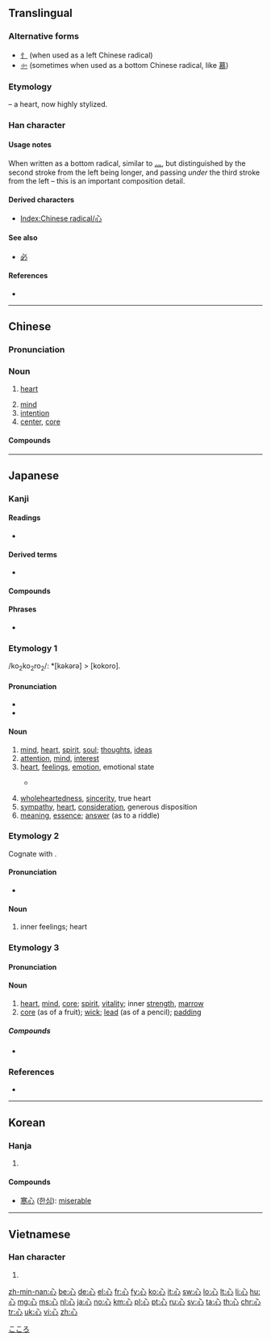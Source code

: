 ==Translingual==
{{stroke order|type=animate}}

===Alternative forms===
* [[忄]] (when used as a left Chinese radical)
* [[㣺]] (sometimes when used as a bottom Chinese radical, like [[慕]])

===Etymology===
{{Han etyl}}
{{liushu|p}} – a heart, now highly stylized.

===Han character===
{{Han char|rn=61|rad=心|as=00|sn=4|four=33000|canj=P}}

====Usage notes====
When written as a bottom radical, similar to [[灬]], but distinguished by the second stroke from the left being longer, and passing ''under'' the third stroke from the left – this is an important composition detail.

====Derived characters====
* [[Index:Chinese radical/心]]

====See also====
* [[必]] <!-- graphically similar -->

====References====
* {{Han ref|kx=0375.010|dkj=10295|dj=0700.050|hdz=42267.010|uh=5FC3|ud=24515|bh=A4DF|bd=42207}}

----

==Chinese==
{{zh-forms}}

===Pronunciation===
{{zh-pron
|m=xīn
|c=sam1
|h=pfs=sîm
|mn=sim
|w=1xin
|mc=y
|oc=y
|ma=y
|cat=n
}}

===Noun===
{{zh-noun|mw=顆|mw2=個}}

# {{context|Beginning Chinese|literary|lang=zh|sort=xin1}} [[heart]]
# [[mind]]
# [[intention]]
# [[center]], [[core]]

====Compounds====
{{der3|title=Compounds
|{{zh-l|心愛}}
|{{zh-l|心安理得}}
|{{zh-l|心不死}}
|{{zh-l|心不在焉}}
|{{zh-l|心裁}}
|{{zh-l|心腸}}
|{{zh-l|心潮}}
|{{zh-l|心馳神往}}
|{{zh-l|心慈面軟}}
|{{zh-l|心粗}}
|{{zh-l|心膽俱裂}}
|{{zh-l|心蕩神知}}
|{{zh-l|心得}}
|{{zh-l|心底}}
|{{zh-l|心地}}
|{{zh-l|心電圖}}
|{{zh-l|心電圖機}}
|{{zh-l|心動}}
|{{zh-l|心毒}}
|{{zh-l|心煩}}
|{{zh-l|心房}}
|{{zh-l|心扉}}
|{{zh-l|心服}}
|{{zh-l|心浮}}
|{{zh-l|心腹}}
|{{zh-l|心腹之患}}
|{{zh-l|心甘}}
|{{zh-l|心甘情願}}
|{{zh-l|心肝}}
|{{zh-l|心高氣傲}}
|{{zh-l|心廣體胖}}
|{{zh-l|心寒}}
|{{zh-l|心黑}}
|{{zh-l|心狠}}
|{{zh-l|心狠手辣}}
|{{zh-l|心花怒放}}
|{{zh-l|心懷}}
|{{zh-l|心懷鬼胎}}
|{{zh-l|心懷叵測}}
|{{zh-l|心慌}}
|{{zh-l|心慌意亂}}
|{{zh-l|心灰意懶}}
|{{zh-l|心回意轉}}
|{{zh-l|心魂}}
|{{zh-l|心活}}
|{{zh-l|心機}}
|{{zh-l|心肌}}
|{{zh-l|心急}}
|{{zh-l|心急火燎}}
|{{zh-l|心計}}
|{{zh-l|心跡}}
|{{zh-l|心尖}}
|{{zh-l|心間}}
|{{zh-l|心焦}}
|{{zh-l|心絞痛}}
|{{zh-l|心勁}}
|{{zh-l|心驚膽戰}}
|{{zh-l|心驚肉跳}}
|{{zh-l|心境}}
|{{zh-l|心靜}}
|{{zh-l|心坎}}
|{{zh-l|心口}}
|{{zh-l|心口不一}}
|{{zh-l|心口如一}}
|{{zh-l|心寬}}
|{{zh-l|心寬體胖}}
|{{zh-l|心曠神怡}}
|{{zh-l|心勞計絀}}
|{{zh-l|心勞日拙}}
|{{zh-l|心裡}}
|{{zh-l|心理}}
|{{zh-l|心理學}}
|{{zh-l|心力}}
|{{zh-l|心力交瘁}}
|{{zh-l|心力衰竭}}
|{{zh-l|心連心}}
|{{zh-l|心靈}}
|{{zh-l|心領}}
|{{zh-l|心領神會}}
|{{zh-l|心路}}
|{{zh-l|心律}}
|{{zh-l|心率}}
|{{zh-l|心滿意足}}
|{{zh-l|心明眼亮}}
|{{zh-l|心目}}
|{{zh-l|心慕手追}}
|{{zh-l|心內膜}}
|{{zh-l|心平氣和}}
|{{zh-l|心魄}}
|{{zh-l|心氣}}
|{{zh-l|心竅}}
|{{zh-l|心切}}
|{{zh-l|心怯}}
|{{zh-l|心情}}
|{{zh-l|心曲}}
|{{zh-l|心如刀割}}
|{{zh-l|心軟}}
|{{zh-l|心善}}
|{{zh-l|心上}}
|{{zh-l|心上人}}
|{{zh-l|心身}}
|{{zh-l|心神}}
|{{zh-l|心聲}}
|{{zh-l|心盛}}
|{{zh-l|心事}}
|{{zh-l|心室}}
|{{zh-l|心術}}
|{{zh-l|心數}}
|{{zh-l|心思}}
|{{zh-l|心酸}}
|{{zh-l|心算}}
|{{zh-l|心碎}}
|{{zh-l|心態}}
|{{zh-l|心疼}}
|{{zh-l|心田}}
|{{zh-l|心跳}}
|{{zh-l|心貼心}}
|{{zh-l|心頭}}
|{{zh-l|心頭肉}}
|{{zh-l|心窩}}, {{zh-l|心窩兒}}
|{{zh-l|心無二用}}
|{{zh-l|心細}}
|{{zh-l|心弦}}
|{{zh-l|心想}}
|{{zh-l|心心念念}}
|{{zh-l|心心相印}}
|{{zh-l|心性}}
|{{zh-l|心胸}}
|{{zh-l|心虛}}
|{{zh-l|心許}}
|{{zh-l|心緒}}
|{{zh-l|心血}}
|{{zh-l|心血來潮}}
|{{zh-l|心眼}}, {{zh-l|心眼兒}}
|{{zh-l|心癢}}
|{{zh-l|心儀}}
|{{zh-l|心意}}
|{{zh-l|心音}}
|{{zh-l|心影}}
|{{zh-l|心硬}}
|{{zh-l|心有靈犀一點通}}
|{{zh-l|心有餘而力不足}}
|{{zh-l|心有餘悸}}
|{{zh-l|心餘力絀}}
|{{zh-l|心猿意馬}}
|{{zh-l|心願}}
|{{zh-l|心悅誠服}}
|{{zh-l|心臟}}
|{{zh-l|心窄}}
|{{zh-l|心照}}
|{{zh-l|心折}}
|{{zh-l|心直口快}}
|{{zh-l|心志}}
|{{zh-l|心智}}
|{{zh-l|心中}}
|{{zh-l|心中無數}}
|{{zh-l|心中有數}}
|{{zh-l|心重}}
|{{zh-l|心子}}
|{{zh-l|心醉}}
|{{zh-l|點心}}
}}

----

==Japanese==

===Kanji===
{{ja-kanji|grade=2|rs=心00}}

====Readings====
* {{ja-readings|goon=[[しん]] (''shin'')|kanon=[[しん]] (''shin'')|kun=[[こころ]] (''kokoro''), [[ごころ]] (''gokoro'')|nanori=[[むね]] (''mune''), [[まこと]] (''makoto''), [[み]] (''mi'')}}

====Derived terms====
* {{ja-r|羨ましい|うらやまし.い|gloss=jealous}}

====Compounds====
{{der3|
|{{l|ja|心変わり|tr=kokorogawari||inconstancy}}|{{l|ja|心付け|tr=kokorozuke||gratuity}}|{{l|ja|心残り|tr=kokoronokori||reluctance}}|{{l|ja|心許ない|tr=kokoromotonai||uneasy, unsure}}|{{l|ja|心意|tr=shin'i||mind}}|{{l|ja|心音|tr=shin'on||heartbeat}}|{{l|ja|心肝|tr=shinkan||heart}}|{{l|ja|心眼|tr=shingan||mind's eye}}|{{l|ja|心願|tr=shingan||prayer}}|{{l|ja|心機|tr=shinki||attitude}}|{{l|ja|心機一転|tr=shinki itten||change of attitude}}|{{l|ja|心気|tr=shinki||mentality, mood}}|{{l|ja|心腹|tr=shinpuku||chest and stomach}}|{{l|ja|心がけ|tr=kokorogake||dedication}}|{{l|ja|[[心がける]], [[心掛ける]]|tr=kokorogakeru||bear in mind}}|{{l|ja|心意気|tr=kokoroiki||spirit, disposition}}|{{l|ja|心外|tr=shingai||wholly unexpected}}|{{l|ja|心掛け|tr=kokorogake||readiness, intention}}|{{l|ja|心境|tr=shinkyō||mental state}}|{{l|ja|心強い|tr=kokorozuyoi||heartening}}|{{l|ja|心筋|tr=shinkin||heart muscle}}|{{l|ja|心遣い|tr=kokorozukai||solicitude, anxiety}}|{{l|ja|心構え|tr=kokorogamae||preparedness}}|{{l|ja|心細い|tr=kokorobosoi||helpless, forlorn}}|{{l|ja|心情|tr=shinjō||sentiment, emotions}}|{{l|ja|心神耗弱|tr=shinshin-mōjaku||mental retardation}}|{{l|ja|心身|tr=shinshin||mind and body}}|{{l|ja|心酔|tr=shinsui||adoration}}|{{l|ja|心臓|tr=shinzō||heart}}|{{l|ja|心臓病|tr=shinzōbyō||heart trouble}}|{{l|ja|心待ち|tr=kokoromachi||anticipation}}|{{l|ja|心地|tr=kokochi||feeling, sensation}}|{{l|ja|心中|tr=shinjū||lovers suicide}}|{{l|ja|心中|tr=shinchū||true motives}}|{{l|ja|心当たり|tr=kokoroatari||having some knowledge of}}|{{l|ja|心当たりが有る|tr=kokoroatari ga aru||have an idea}}|{{l|ja|心得|tr=kokoroe||knowledge}}|{{l|ja|心得る|tr=kokoroeru||be informed}}|{{l|ja|心配|tr=shinpai||worry, concern}}|{{l|ja|心不全|tr=shinfuzen||heart failure}}|{{l|ja|心労|tr=shinrō||anxiety, worry}}|{{l|ja|心理|tr=shinri||mentality}}|{{l|ja|心理学|tr=shinrigaku||psychology}}|{{l|ja|心電図|tr=shindenzu||electrocardiogram}}|{{l|ja|心持ち|tr=kokoromochi||feeling, mood}}|{{l|ja|心尽くし|tr=kokorozukushi||kindness, consideration}}|{{l|ja|一心|tr=isshin||wholeheartedness}}|{{l|ja|一心に|tr=isshin ni||with one mind}}|{{l|ja|会心|tr=kaishin||congeniality}}|{{l|ja|核心|tr=kakushin||kernel, core}}|{{l|ja|感心|tr=kanshin||admiration}}|{{l|ja|感心する|tr=kanshin suru||admire}}|{{l|ja|関心|tr=kanshin||concern, interest}}|{{l|ja|気心|tr=kigokoro||temper, disposition}}|{{l|ja|虚栄心|tr=kyoeishin||vanity}}|{{l|ja|虚心|tr=kyoshin||impartiality}}|{{l|ja|疑心|tr=gishin||doubt, suspicion}}|{{l|ja|苦心|tr=kushin||pain, anxiety}}|{{l|ja|決心|tr=kesshin||determination}}|{{l|ja|決心する|tr=kesshin suru||decide}}|{{l|ja|恋心|tr=koigokoro||awakening of love}}|{{l|ja|好奇心|tr=kōkishin||curiosity}}|{{l|ja|細心|tr=saishin||careful; discreet}}|{{l|ja|初心|tr=shoshin||original intention}}|{{l|ja|重心|tr=jūshin||center of gravity}}|{{l|ja|人心|tr=jinshin||human nature}}|{{l|ja|衷心|tr=chūshin||innermost feelings}}|{{l|ja|中心|tr=chūshin||center, middle}}|{{l|ja|都心|tr=toshin||city center}}|{{l|ja|童心|tr=dōshin||child's mind}}|{{l|ja|内心|tr=naishin||innermost thoughts}}|{{l|ja|熱心|tr=nesshin||zeal, enthusiasm}}|{{l|ja|腹心|tr=fukushin||trusted friend}}|{{l|ja|腐心|tr=fushin||taking pains to}}|{{l|ja|本心|tr=honshin||true feelings}}|{{l|ja|真心|tr=magokoro||sincerity}}|{{l|ja|無関心|tr=mukanshin||apathetic}}|{{l|ja|無心|tr=mushin||innocence}}|{{l|ja|物心|tr=monogokoro||judgment}}|{{l|ja|野心|tr=yashin||ambition, aspiration}}|{{l|ja|用心|tr=yōjin||care, precaution}}|{{l|ja|良心|tr=ryōshin||conscience}}|{{l|ja|炉心|tr=roshin||nuclear reactor core}}|{{l|ja|安心|tr=anshin||relief, peace of mind}}|{{l|ja|安心する|tr=anshin suru||be relieved}}|{{l|ja|肝心|tr=kanjin||essential, fundamental}}|{{l|ja|安心感|tr=anshinkan||sense of security}}|{{l|ja|関心事|tr=kanshinji||matter of concern}}|{{l|ja|初心者|tr=shoshinsha||beginner}}|{{l|ja|狭心症|tr=kyōshinshō||heart attack}}|{{l|ja|用心深い|tr=yōjinbukai||wary, watchful}}|{{l|ja|居心地|tr=igokochi||comfort}}|{{l|ja|住み心地|tr=sumigokochi||living in comfort}}|{{l|ja|用心棒|tr=yōjinbō||bodyguard}}|{{l|ja|遠心力|tr=enshinryoku||centrifugal force}}|{{l|ja|求心力|tr=kyūshinryoku||centripetal force}}|{{l|ja|以心伝心|tr=ishindenshin||empathy}}|{{l|ja|孝心|tr=kōshin||filial devotion}}|{{l|ja|脂肪心|tr=shibōshin||fatty heart}}|{{l|ja|外心|tr=gaishin||outer center}}|{{l|ja|子供心|tr=kodomogokoro||childlike mind}}|{{l|ja|大和心|tr=yamatogokoro||the Japanese spirit}}|{{l|ja|[[心を込めて]], [[心をこめて]]|tr=kokoro o komete||devoted}}|{{l|ja|心を配る|tr=kokoro o kubaru||give attention}}|{{l|ja|心を動かす|tr=kokoro o ugokasu||impress}}|{{l|ja|心から|tr=shin kara, kokoro kara||heart and soul}}|{{l|ja|心行く迄|tr=kokoroyuku made||to the heart's content}}
}}

====Phrases====
* {{l|ja|心頭滅却すれば火もまた涼し}}

===Etymology 1===
/ko<sub>2</sub>ko<sub>2</sub>ro<sub>2</sub>/: *[kəkərə] > [kokoro].

====Pronunciation====
* {{IPA|/kokoɾo/|lang=ja}}
* {{audio|ja-kokoro.ogg|Audio|lang=ja}}

====Noun====
{{ja-noun|こころ}}

# [[mind]], [[heart]], [[spirit]], [[soul]]; [[thoughts]], [[ideas]]
# [[attention]], [[mind]], [[interest]]
# [[heart]], [[feelings]], [[emotion]], emotional state
#* {{RQ:Man'yōshū|14|3466}}
#*: {{l|ja|麻可奈思美}} {{l|ja|奴礼婆許登尓豆}} {{l|ja|佐祢奈敝波}} '''{{l|ja|己許呂}}'''{{l|ja|乃緒呂尓}} {{l|ja|能里弖可奈思母}}
# [[wholeheartedness]], [[sincerity]], true heart
# [[sympathy]], [[heart]], [[consideration]], generous disposition
# [[meaning]], [[essence]]; [[answer]] (as to a riddle)

===Etymology 2===
Cognate with {{m|ja|裏|tr=ura||inside}}.

====Pronunciation====
* {{IPA|/ɯɺa/|lang=ja}}

====Noun====
{{ja-noun|うら}}

# inner feelings; heart

===Etymology 3===

====Pronunciation====
{{rfp|lang=ja}}

====Noun====
{{ja-noun|しん}}

# [[heart]], [[mind]], [[core]]; [[spirit]], [[vitality]]; inner [[strength]], [[marrow]]
# [[core]] (as of a fruit); [[wick]]; [[lead]] (as of a pencil); [[padding]]

=====Compounds=====
* {{ja-r|汎心論|はんしんろん|gloss=panpsychism}}

===References===
* {{R:Man'yōshū 3}}

[[Category:1000 Japanese basic words|こころ]]

----

==Korean==

===Hanja===
{{ko-hanja|hangeul=심|eumhun=마음|rv=sim|mr=sim|y=sim}}

# {{defn|lang=ko|sort=心00}}

====Compounds====
* [[寒心]] ([[한심]]): [[miserable]]

----

==Vietnamese==

===Han character===
{{vi-hantu|[[tâm]], [[tấm]], [[tim]]|rs=心00}}

# {{defn|lang=vi|sort=心00}}

[[Category:CJKV radicals| ]]

[[zh-min-nan:心]]
[[be:心]]
[[de:心]]
[[el:心]]
[[fr:心]]
[[fy:心]]
[[ko:心]]
[[it:心]]
[[sw:心]]
[[lo:心]]
[[lt:心]]
[[li:心]]
[[hu:心]]
[[mg:心]]
[[ms:心]]
[[nl:心]]
[[ja:心]]
[[no:心]]
[[km:心]]
[[pl:心]]
[[pt:心]]
[[ru:心]]
[[sv:心]]
[[ta:心]]
[[th:心]]
[[chr:心]]
[[tr:心]]
[[uk:心]]
[[vi:心]]
[[zh:心]]